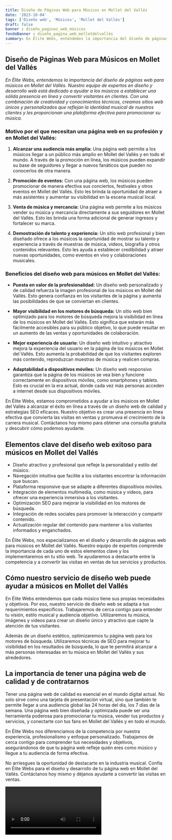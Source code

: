 ```yaml
---
title: Diseño de Páginas Web para Músicos en Mollet del Vallés
date: '2023-10-04'
tags: ['Diseño web', 'Músicos', 'Mollet del Vallés']
draft: false
banner : diseño_paginas_web_músicos
fondoBanner : diseño_pagina_web_molletdelvallés
summary: En Élite Webs, entendemos la importancia del diseño de páginas web para músicos en Mollet del Vallés. Nuestro equipo de expertos en diseño y desarrollo web está dedicado a ayudar a los músicos a establecer una sólida presencia en línea y convertir visitantes en clientes. Con una combinación de creatividad y conocimientos técnicos, creamos sitios web únicos y personalizados que reflejan la identidad musical de nuestros clientes y les proporcionan una plataforma efectiva para promocionar su música.
---
```


## **Diseño de Páginas Web para Músicos en Mollet del Vallés**

*En Élite Webs, entendemos la importancia del diseño de páginas web para músicos en Mollet del Vallés. Nuestro equipo de expertos en diseño y desarrollo web está dedicado a ayudar a los músicos a establecer una sólida presencia en línea y convertir visitantes en clientes. Con una combinación de creatividad y conocimientos técnicos, creamos sitios web únicos y personalizados que reflejan la identidad musical de nuestros clientes y les proporcionan una plataforma efectiva para promocionar su música.*

### **Motivo por el que necesitan una página web en su profesión y en Mollet del Vallés:**

1. **Alcanzar una audiencia más amplia:** Una página web permite a los músicos llegar a un público más amplio en Mollet del Vallés y en todo el mundo. A través de la promoción en línea, los músicos pueden expandir su base de seguidores y llegar a nuevos fanáticos que pueden no conocerlos de otra manera.

2. **Promoción de eventos:** Con una página web, los músicos pueden promocionar de manera efectiva sus conciertos, festivales y otros eventos en Mollet del Vallés. Esto les brinda la oportunidad de atraer a más asistentes y aumentar su visibilidad en la escena musical local.

3. **Venta de música y mercancía:** Una página web permite a los músicos vender su música y mercancía directamente a sus seguidores en Mollet del Vallés. Esto les brinda una forma adicional de generar ingresos y fortalecer su marca.

4. **Demostración de talento y experiencia:** Un sitio web profesional y bien diseñado ofrece a los músicos la oportunidad de mostrar su talento y experiencia a través de muestras de música, videos, biografía y otros contenidos relevantes. Esto les ayuda a establecer credibilidad y atraer nuevas oportunidades, como eventos en vivo y colaboraciones musicales.

### **Beneficios del diseño web para músicos en Mollet del Vallés:**

- **Puesta en valor de la profesionalidad:** Un diseño web personalizado y de calidad refuerza la imagen profesional de los músicos en Mollet del Vallés. Esto genera confianza en los visitantes de la página y aumenta las posibilidades de que se conviertan en clientes.

- **Mayor visibilidad en los motores de búsqueda:** Un sitio web bien optimizado para los motores de búsqueda mejora la visibilidad en línea de los músicos en Mollet del Vallés. Esto significa que estarán más fácilmente accesibles para su público objetivo, lo que puede resultar en un aumento de las ventas y oportunidades de colaboración.

- **Mejor experiencia de usuario:** Un diseño web intuitivo y atractivo mejora la experiencia del usuario en la página de los músicos en Mollet del Vallés. Esto aumenta la probabilidad de que los visitantes exploren más contenido, reproduzcan muestras de música y realicen compras.

- **Adaptabilidad a dispositivos móviles:** Un diseño web responsivo garantiza que la página de los músicos se vea bien y funcione correctamente en dispositivos móviles, como smartphones y tablets. Esto es crucial en la era actual, donde cada vez más personas acceden a internet desde sus dispositivos móviles.

En Élite Webs, estamos comprometidos a ayudar a los músicos en Mollet del Vallés a alcanzar el éxito en línea a través de un diseño web de calidad y estrategias SEO eficaces. Nuestro objetivo es crear una presencia en línea efectiva que convierta las visitas en ventas y promueva el crecimiento de la carrera musical. Contáctanos hoy mismo para obtener una consulta gratuita y descubrir cómo podemos ayudarte.

<GifSeo />

<Cta />

## Elementos clave del diseño web exitoso para músicos en Mollet del Vallés

- Diseño atractivo y profesional que refleje la personalidad y estilo del músico.
- Navegación intuitiva que facilite a los visitantes encontrar la información que buscan.
- Plataforma responsive que se adapte a diferentes dispositivos móviles.
- Integración de elementos multimedia, como música y videos, para ofrecer una experiencia inmersiva a los visitantes.
- Optimización SEO para mejorar la visibilidad en los motores de búsqueda.
- Integración de redes sociales para promover la interacción y compartir contenido.
- Actualización regular del contenido para mantener a los visitantes informados y enganchados.

En Élite Webs, nos especializamos en el diseño y desarrollo de páginas web para músicos en Mollet del Vallés. Nuestro equipo de expertos comprende la importancia de cada uno de estos elementos clave y los implementaremos en tu sitio web. Te ayudaremos a destacarte entre la competencia y a convertir las visitas en ventas de tus servicios y productos.

## Cómo nuestro servicio de diseño web puede ayudar a músicos en Mollet del Vallés

En Élite Webs entendemos que cada músico tiene sus propias necesidades y objetivos. Por eso, nuestro servicio de diseño web se adapta a tus requerimientos específicos. Trabajaremos de cerca contigo para entender tu visión, estilo musical y audiencia objetivo. Utilizaremos tu música, imágenes y videos para crear un diseño único y atractivo que capte la atención de tus visitantes.

Además de un diseño estético, optimizaremos tu página web para los motores de búsqueda. Utilizaremos técnicas de SEO para mejorar tu visibilidad en los resultados de búsqueda, lo que te permitirá alcanzar a más personas interesadas en tu música en Mollet del Vallés y sus alrededores.

## La importancia de tener una página web de calidad y de contratarnos

Tener una página web de calidad es esencial en el mundo digital actual. No solo sirve como una tarjeta de presentación virtual, sino que también te permite llegar a una audiencia global las 24 horas del día, los 7 días de la semana. Una página web bien diseñada y optimizada puede ser una herramienta poderosa para promocionar tu música, vender tus productos y servicios, y conectarte con tus fans en Mollet del Vallés y en todo el mundo.

En Élite Webs nos diferenciamos de la competencia por nuestra experiencia, profesionalismo y enfoque personalizado. Trabajamos de cerca contigo para comprender tus necesidades y objetivos, asegurándonos de que tu página web refleje quién eres como músico y llegue a tu audiencia de forma efectiva.

No arriesgues la oportunidad de destacarte en la industria musical. Confía en Élite Webs para el diseño y desarrollo de tu página web en Mollet del Vallés. Contáctanos hoy mismo y déjanos ayudarte a convertir las visitas en ventas.

<Video />

<CtaBot job='Músicos' city='Mollet del Vallés'/>

<Gmaps query='Mollet del Vallés+españa+maps' />